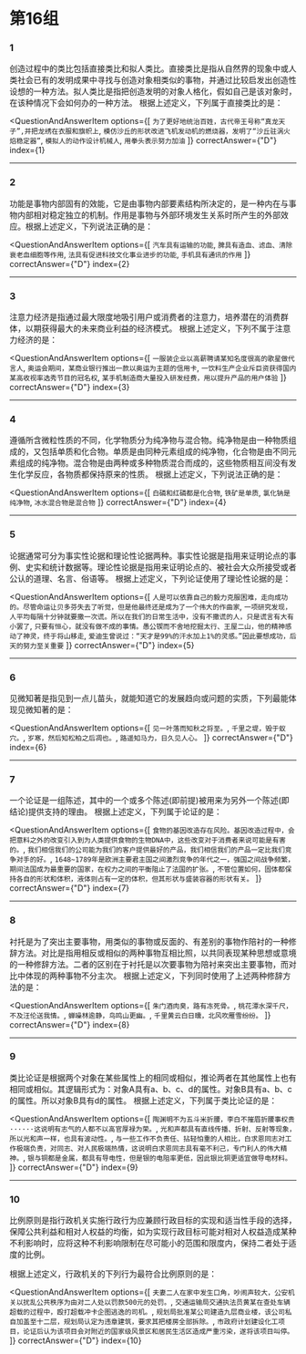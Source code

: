
<AnswerCard/>

# 第16组

### 1
创造过程中的类比包括直接类比和拟人类比。直接类比是指从自然界的现象中或人类社会已有的发明成果中寻找与创造对象相类似的事物，并通过比较启发出创造性设想的一种方法。拟人类比是指把创造发明的对象人格化，假如自己是该对象时，在该种情况下会如何办的一种方法。
根据上述定义，下列属于直接类比的是：

<QuestionAndAnswerItem
    options={[
        `为了更好地统治百姓，古代帝王号称“真龙天子”,并把龙绣在衣服和旗帜上`,
        `模仿沙丘的形状改进飞机发动机的燃烧器，发明了“沙丘驻涡火焰稳定器”`,
        `模拟人的动作设计机械人`,
        `用拳头表示努力加油`
    ]}
    correctAnswer={"D"}
    index={1}
>

</QuestionAndAnswerItem>

------

### 2
功能是事物内部固有的效能，它是由事物内部要素结构所决定的，是一种内在与事物内部相对稳定独立的机制。作用是事物与外部环境发生关系时所产生的外部效应。根据上述定义，下列说法正确的是：

<QuestionAndAnswerItem
    options={[
        `汽车具有运输的功能`,
        `脾具有造血、滤血、清除衰老血细胞等作用`,
        `法具有促进科技文化事业进步的功能`,
        `手机具有通讯的作用`
    ]}
    correctAnswer={"D"}
    index={2}
>

</QuestionAndAnswerItem>

------

### 3
注意力经济是指通过最大限度地吸引用户或消费者的注意力，培养潜在的消费群体，以期获得最大的未来商业利益的经济模式。
根据上述定义，下列不属于注意力经济的是：

<QuestionAndAnswerItem
    options={[
        `一服装企业以高薪聘请某知名度很高的歌星做代言人`,
        `奥运会期间，某商业银行推出一款以奥运为主题的信用卡`,
        `一饮料生产企业斥巨资获得国内某高收视率选秀节目的冠名权`,
        `某手机制造商大量投入研发经费，用以提升产品的用户体验`
    ]}
    correctAnswer={"D"}
    index={3}
>

</QuestionAndAnswerItem>

------

### 4
遵循所含微粒性质的不同，化学物质分为纯净物与混合物。纯净物是由一种物质组成的，又包括单质和化合物。单质是由同种元素组成的纯净物，化合物是由不同元素组成的纯净物。混合物是由两种或多种物质混合而成的，这些物质相互间没有发生化学反应，各物质都保持原来的性质。
根据上述定义，下列说法正确的是：

<QuestionAndAnswerItem
    options={[
        `白磷和红磷都是化合物`,
        `铁矿是单质`,
        `氯化钠是纯净物`,
        `冰水混合物是混合物`
    ]}
    correctAnswer={"D"}
    index={4}
>

</QuestionAndAnswerItem>

------

### 5
论据通常可分为事实性论据和理论性论据两种。事实性论据是指用来证明论点的事例、史实和统计数据等。理论性论据是指用来证明论点的、被社会大众所接受或者公认的道理、名言、俗语等。
根据上述定义，下列论证使用了理论性论据的是：

<QuestionAndAnswerItem
    options={[
        `人是可以依靠自己的毅力克服困难，走向成功的。尽管命运让贝多芬失去了听觉，但是他最终还是成为了一个伟大的作曲家`,
        `一项研究发现，人平均每隔十分钟就要撒一次谎。所以在我们的日常生活中，没有不撒谎的人，只是谎言有大有小罢了`,
        `只要有恒心，就没有做不成的事情。愚公锲而不舍地挖掘太行、王屋二山，他的精神感动了神灵，终于将山移走`,
        `爱迪生曾说过：“天才是99%的汗水加上1%的灵感。”因此要想成功，后天的努力至关重要`
    ]}
    correctAnswer={"D"}
    index={5}
>

</QuestionAndAnswerItem>

------

### 6
见微知著是指见到一点儿苗头，就能知道它的发展趋向或问题的实质，下列最能体现见微知著的是：

<QuestionAndAnswerItem
    options={[
        `见一叶落而知秋之将至。`,
        `千里之堤，毁于蚁穴。`,
        `岁寒，然后知松柏之后凋也。`,
        `路遥知马力，日久见人心。`
    ]}
    correctAnswer={"D"}
    index={6}
>

</QuestionAndAnswerItem>

------

### 7
一个论证是一组陈述，其中的一个或多个陈述(即前提)被用来为另外一个陈述(即结论)提供支持的理由。
根据上述定义，下列属于论证的是：

<QuestionAndAnswerItem
    options={[
        `食物的基因改造存在风险。基因改造过程中，会把意料之外的改变引入到为人类提供食物的生物DNA中，这些改变对于消费者来说可能是有害的。`,
        `我们相信我们的公司能为我们的客户提供最好的产品，我们相信我们的产品一定比我们竞争对手的好。`,
        `1648~1789年是欧洲主要君主国之间激烈竞争的年代之一，强国之间战争频繁，期间法国成为最重要的国家，在权力之间的平衡阻止了法国的扩张。`,
        `不管位置如何，固体都保持各自的形状和体积，液体则占有一定的体积，但其形状与盛装容器的形状有关。`
    ]}
    correctAnswer={"D"}
    index={7}
>

</QuestionAndAnswerItem>

------

### 8
衬托是为了突出主要事物，用类似的事物或反面的、有差别的事物作陪衬的一种修辞方法。对比是指用相反或相似的两种事物互相比照，以共同表现某种思想或意境的一种修辞方法。二者的区别在于衬托是以次要事物为陪衬来突出主要事物，而对比中体现的两种事物不分主次。
根据上述定义，下列同时使用了上述两种修辞方法的是：

<QuestionAndAnswerItem
    options={[
        `朱门酒肉臭，路有冻死骨。`,
        `桃花潭水深千尺，不及汪伦送我情。`,
        `蝉噪林逾静，鸟鸣山更幽。`,
        `千里黄云白日曛，北风吹雁雪纷纷。`
    ]}
    correctAnswer={"D"}
    index={8}
>

</QuestionAndAnswerItem>

------

### 9
类比论证是根据两个对象在某些属性上的相同或相似，推论两者在其他属性上也有相同或相似。其逻辑形式为：对象A具有a、b、c、d的属性。对象B具有a、b、c的属性。所以对象B具有d的属性。
根据上述定义，下列属于类比论证的是：

<QuestionAndAnswerItem
    options={[
        `陶渊明不为五斗米折腰，李白不摧眉折腰事权贵······这说明有志气的人都不以高官厚禄为荣。`,
        `光和声都具有直线传播、折射、反射等现象，所以光和声一样，也具有波动性。`,
        `与一些工作不负责任、拈轻怕重的人相比，白求恩同志对工作极端负责，对同志、对人民极端热情，这说明白求恩同志具有毫不利己，专门利人的伟大精神。`,
        `银与铜都是金属，都具有导电性，但是银的电阻率更低，因此银比铜更适宜做导电材料。`
    ]}
    correctAnswer={"D"}
    index={9}
>

</QuestionAndAnswerItem>

------

### 10
比例原则是指行政机关实施行政行为应兼顾行政目标的实现和适当性手段的选择，保障公共利益和相对人权益的均衡，如为实现行政目标可能对相对人权益造成某种不利影响时，应将这种不利影响限制在尽可能小的范围和限度内，保持二者处于适度的比例。

根据上述定义，行政机关的下列行为最符合比例原则的是：

<QuestionAndAnswerItem
    options={[
        `夫妻二人在家中发生口角，吵闹声较大，公安机关以扰乱公共秩序为由对二人处以罚款500元的处罚。`,
        `交通运输局交通执法员黄某在查处车辆超载的过程中，殴打超载冲卡企图逃逸的司机。`,
        `规划局批准某公司建造九层商业楼，该公司私自加盖至十二层，规划局认定为违章建筑，要求其把楼房全部拆除。`,
        `市政府计划建设化工项目，论证后认为该项目会对附近的国家级风景区和居民生活区造成严重污染，遂将该项目叫停。`
        ]}
    correctAnswer={"D"}
    index={10}
>

</QuestionAndAnswerItem>
